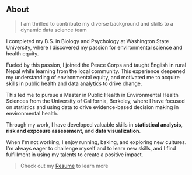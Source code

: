 ## About

> I am thrilled to contribute my diverse background and skills to a dynamic data science team

I completed my B.S. in Biology and Psychology at Washington State University, where I discovered my passion for environmental science and health equity.  

Fueled by this passion, I joined the Peace Corps and taught English in rural Nepal while learning from the local community.  This experience deepened my understanding of environmental equity, and motivated me to acquire skills in public health and data analytics to drive change.

This led me to pursue a Master in Public Health in Environmental Health Sciences from the University of California, Berkeley, where I have focused on statistics and using data to drive evidence-based decision making in environmental health.  

Through my work, I have developed valuable skills in **statistical analysis**, **risk and exposure assessment**, and **data visualization**.

When I'm not working, I enjoy running, baking, and exploring new cultures.  I'm always eager to challenge myself and to learn new skills, and I find fulfillment in using my talents to create a positive impact.  

> Check out my [Resume]() to learn more
